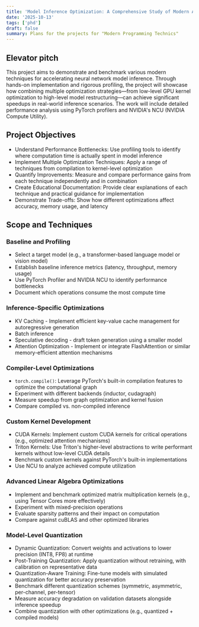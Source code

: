 ```yaml
---
title: 'Model Inference Optimization: A Comprehensive Study of Modern Acceleration Techniques'
date: '2025-10-13'
tags: ['phd']
draft: false
summary: Plans for the projects for "Modern Programming Technics"
---
```

## Elevator pitch
This project aims to demonstrate and benchmark various modern techniques for accelerating neural network model inference. 
Through hands-on implementation and rigorous profiling, the project will showcase how combining multiple optimization strategies—from low-level 
GPU kernel optimization to high-level model restructuring—can achieve significant speedups in real-world inference scenarios. The work will include detailed 
performance analysis using PyTorch profilers and NVIDIA's NCU (NVIDIA Compute Utility).

## Project Objectives

- Understand Performance Bottlenecks: Use profiling tools to identify where computation time is actually spent in model inference
- Implement Multiple Optimization Techniques: Apply a range of techniques from compilation to kernel-level optimization
- Quantify Improvements: Measure and compare performance gains from each technique independently and in combination
- Create Educational Documentation: Provide clear explanations of each technique and practical guidance for implementation
- Demonstrate Trade-offs: Show how different optimizations affect accuracy, memory usage, and latency

## Scope and Techniques
### Baseline and Profiling
- Select a target model (e.g., a transformer-based language model or vision model)
- Establish baseline inference metrics (latency, throughput, memory usage)
- Use PyTorch Profiler and NVIDIA NCU to identify performance bottlenecks
- Document which operations consume the most compute time

### Inference-Specific Optimizations
- KV Caching - Implement efficient key-value cache management for autoregressive generation
- Batch inference
- Speculative decoding - draft token generation using a smaller model
- Attention Optimization - Implement or integrate FlashAttention or similar memory-efficient attention mechanisms

### Compiler-Level Optimizations
- `torch.compile()`: Leverage PyTorch's built-in compilation features to optimize the computational graph
- Experiment with different backends (inductor, cudagraph)
- Measure speedup from graph optimization and kernel fusion
- Compare compiled vs. non-compiled inference

### Custom Kernel Development
- CUDA Kernels: Implement custom CUDA kernels for critical operations (e.g., optimized attention mechanisms)
- Triton Kernels: Use Triton's higher-level abstractions to write performant kernels without low-level CUDA details
- Benchmark custom kernels against PyTorch's built-in implementations
- Use NCU to analyze achieved compute utilization

### Advanced Linear Algebra Optimizations
- Implement and benchmark optimized matrix multiplication kernels (e.g., using Tensor Cores more effectively)
- Experiment with mixed-precision operations
- Evaluate sparsity patterns and their impact on computation
- Compare against cuBLAS and other optimized libraries

### Model-Level Quantization
- Dynamic Quantization: Convert weights and activations to lower precision (INT8, FP8) at runtime
- Post-Training Quantization: Apply quantization without retraining, with calibration on representative data
- Quantization-Aware Training: Fine-tune models with simulated quantization for better accuracy preservation
- Benchmark different quantization schemes (symmetric, asymmetric, per-channel, per-tensor)
- Measure accuracy degradation on validation datasets alongside inference speedup
- Combine quantization with other optimizations (e.g., quantized + compiled models)
